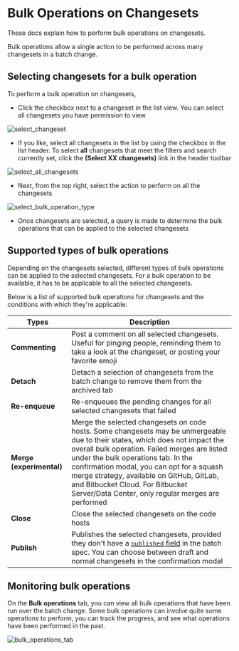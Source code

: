 # Bulk Operations on Changesets

<p className="subtitle">These docs explain how to perform bulk operations on changesets.</p>

Bulk operations allow a single action to be performed across many changesets in a batch change.

## Selecting changesets for a bulk operation

To perform a bulk operation on changesets,

- Click the checkbox next to a changeset in the list view. You can select all changesets you have permission to view

![select_changeset](https://sourcegraphstatic.com/docs/images/batch_changes/select_changeset.png)

- If you like, select all changesets in the list by using the checkbox in the list header. To select **all** changesets that meet the filters and search currently set, click the **(Select XX changesets)** link in the header toolbar

![select_all_changesets](https://sourcegraphstatic.com/docs/images/batch_changes/select_all_changesets.png)

- Next, from the top right, select the action to perform on all the changesets

![select_bulk_operation_type](https://sourcegraphstatic.com/docs/images/batch_changes/select_bulk_operation_type.png)

- Once changesets are selected, a query is made to determine the bulk operations that can be applied to the selected changesets

## Supported types of bulk operations

Depending on the changesets selected, different types of bulk operations can be applied to the selected changesets. For a bulk operation to be available, it has to be applicable to all the selected changesets.

Below is a list of supported bulk operations for changesets and the conditions with which they're applicable:

|        **Types**         |                                                                                                                                                                                             **Description**                                                                                                                                                                                              |
| ------------------------ | -------------------------------------------------------------------------------------------------------------------------------------------------------------------------------------------------------------------------------------------------------------------------------------------------------------------------------------------------------------------------------------------------------- |
| **Commenting**           | Post a comment on all selected changesets. Useful for pinging people, reminding them to take a look at the changeset, or posting your favorite emoji                                                                                                                                                                                                                                                     |
| **Detach**               | Detach a selection of changesets from the batch change to remove them from the archived tab                                                                                                                                                                                                                                                                                                              |
| **Re-enqueue**           | Re-enqueues the pending changes for all selected changesets that failed                                                                                                                                                                                                                                                                                                                                  |
| **Merge (experimental)** | Merge the selected changesets on code hosts. Some changesets may be unmergeable due to their states, which does not impact the overall bulk operation. Failed merges are listed under the bulk operations tab. In the confirmation modal, you can opt for a squash merge strategy, available on GitHub, GitLab, and Bitbucket Cloud. For Bitbucket Server/Data Center, only regular merges are performed |
| **Close**                | Close the selected changesets on the code hosts                                                                                                                                                                                                                                                                                                                                                          |
| **Publish**              | Publishes the selected changesets, provided they don't have a [`published` field](/batch_changes/references/batch_spec_yaml_reference#changesettemplate-published) in the batch spec. You can choose between draft and normal changesets in the confirmation modal                                                                                                                                       |

## Monitoring bulk operations

On the **Bulk operations** tab, you can view all bulk operations that have been run over the batch change. Some bulk operations can involve quite some operations to perform, you can track the progress, and see what operations have been performed in the past.

![bulk_operations_tab](https://sourcegraphstatic.com/docs/images/batch_changes/bulk_operations_tab.png)
